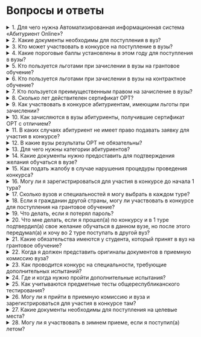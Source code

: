 # Вопросы и ответы 

<details>
<summary>1. Для чего нужна Автоматизированная информационная система «Абитуриент Online»?</summary>

Автоматизированная информационная система «Абитуриент Online» создана в целях:

- обеспечения абитуриентов возможностью подачи заявления на участие в конкурсе на зачисление в вузы КР в электронной форме;
- создания централизованного учета талонов сертификатов общереспубликанского тестирования (ОРТ), подаваемых для участия в конкурсе, путем автоматизации процессов сбора, учета талонов, а также формирования рейтинговых списков абитуриентов;
- предоставления возможности абитуриентам из регионов участвовать в конкурсе на поступление в вузы КР, не выезжая к месту расположения вуза.

</details>

<details>
<summary>2. Какие документы необходимы для поступления в вуз?</summary>

Для поступления в вуз необходимы следующие документы:

- паспорт или свидетельство о рождении;
- аттестат или диплом о среднем профессиональном образовании;
- сертификат ОРТ.

</details>

<details>
<summary>3. Кто может участвовать в конкурсе на поступление в вузы?</summary>

К конкурсу в вузы допускаются абитуриенты, получившие по основному тесту баллы выше установленного порогового балла.

Абитуриенты, имеющие результаты соответствующих предметных тестов выше порогового балла, участвуют в конкурсе по сумме баллов основного и дополнительного предметного тестов и пользуются приоритетным правом на зачисление.

Исключением являются медицинские специальности, для поступления на которые обязательными являются основной тест (выше порогового балла) и предметные тесты по химии и биологии (выше порогового балла по каждому предмету).

</details>

<details>
<summary>4. Какие пороговые баллы установлены в этом году для поступления в вузы?</summary>

110 балл

</details>

<details>
<summary>5. Кто пользуется льготами при зачислении в вузы на грантовое обучение?</summary>

На грантовое обучение в рамках отдельных квот грантовых мест в вузы зачисляется следующие категории абитуриентов:

- инвалиды I, II групп,
- инвалиды детства,
- дети-инвалиды,
- дети-сироты и дети, оставшиеся без попечения родителей,
- дети лиц, погибших в апрельских, майских и июньских событиях 2010 года,
- лица, имеющие статус кайрылманов.

Конкурс проводится по результатам общереспубликанского тестирования текущего года. К конкурсу допускаются абитуриенты, получившие баллы равные или выше установленного министерством порогового балла (в 2022 году – 110 баллов). При подаче документов в приемную комиссию вуза абитуриент, претендующий на льготы, должен представить подтверждающие документы.

Вне конкурса на грантовое обучение принимаются победители и призеры международных и республиканских олимпиад текущего года специальности, по которым предмет олимпиады является профилирующим, а также победители и призеры республиканского конкурса «Интеллектуалы XXI века» текущего года, на специальности и направления технического профиля, с которыми совпадает номинация конкурса, при условии их участия в общереспубликанском тестировании.

</details>

<details>
<summary>6. Кто пользуется льготами при зачислении в вузы на контрактное обучение?</summary>

Вне конкурса при наличии балла, соответствующего положительной оценке, зачисляются на контрактные места:

- дети – круглые сироты и дети, оставшиеся без попечения родителей (до 18 лет включительно, на 1 октября текущего года);
- лица с ограниченными возможностями здоровья, которым по заключению медико-социальной экспертизы не противопоказано обучение в вузе по избранному направлению подготовки и специальности;
- призеры международных и республиканских олимпиад (занявшие 1-3 места в текущем году) на направления и специальности в выбранном вузе, по которым предмет олимпиады является профилирующим.

</details>

<details>
<summary>7. Кто пользуется преимущественным правом на зачисление в вузы?</summary>

Преимущественное право на зачисление при прочих равных условиях имеют следующие абитуриенты:

- абитуриенты, имеющие спортивное звание «Мастер спорта Кыргызской Республики» или «Мастер спорта международного класса Кыргызской Республики»;
- абитуриенты, прошедшие срочную военную службу;
- абитуриенты, имеющие государственный сертификат уполномоченного государственного органа по государственному языку с учетом системы «Кыргызтест» об уровне владения государственным языком.

</details>

<details>
<summary>8. Сколько лет действителен сертификат ОРТ?</summary>

Сертификат ОРТ действителен только в текущем году.

Исключение: сертификат ОРТ абитуриента, прошедшего срочную военную службу действителен в течение 3 лет, т.е. в этом году данная категория абитуриентов может использовать для участия в конкурсе сертификат 2022, 2023 года.

</details>

<details>
<summary>9. Как участвовать в конкурсе абитуриентам, имеющим льготы при зачислении?</summary>

При регистрации в АИС для участия в конкурсе абитуриентам, имеющим право на льготы или преимущественное право на зачисление, необходимо прикрепить подтверждающие документы.

</details>

<details>
<summary>10. Как зачисляются в вузы абитуриенты, получившие сертификат ОРТ с отличием?</summary>

50 абитуриентов, получивших по результатам общереспубликанского тестирования 2024 года наиболее высокие баллы по основному тесту имеют право быть зачисленным вне конкурса в выбранный Вами государственный вуз Кыргызской Республики, которому выделяются грантовые места, на любую специальность или направление подготовки, реализуемое в данном вузе. Зачисление осуществляется министерством до начала первого тура.

Правила подачи заявления о зачислении описаны на оборотной стороне сертификата с отличием.

</details>

<details>
<summary>11. В каких случаях абитуриент не имеет право подавать заявку для участия в конкурсе?</summary>

Абитуриенты, получившие по основному тесту баллы ниже порогового балла, не допускаются к конкурсу.

На медицинские специальности не допускаются к конкурсу абитуриенты, получившие ниже порогового балла по основному тесту или хотя бы по одному из обязательных предметных тестов.

</details>

<details>
<summary>12. В какие вузы результаты ОРТ не обязательны?</summary>

При зачислении на специальности следующих вузов:

- Кыргызская национальная консерватория,
- Национальная академия художеств КР,
- Кыргызский государственный университет культуры и искусства,
- Кыргызская государственная академия физической культуры и спорта

результаты ОРТ не обязательны, конкурс будет проводиться по результатам вступительных испытаний самих вузов.

Кроме того, результаты ОРТ не обязательны для поступления на направления «Художественное образование», «Изобразительное искусство» и «Физическая культура».

</details>

<details>
<summary>13. Для чего нужны категории абитуриентов?</summary>

Абитуриенты, претендующие на получение грантов, делятся на следующие категории:

- абитуриенты – выпускники средних и средних профессиональных учебных заведений г. Бишкек;
- абитуриенты – выпускники средних и средних профессиональных учебных заведений областных центров и малых городов;
- абитуриенты – выпускники сельских школ;
- абитуриенты – выпускники средних учебных заведений, расположенных в высокогорных зонах Кыргызской Республики.

Конкурс на грантовые места проводится отдельно в рамках каждой категории, т.е. выпускники сельских школ в конкурсе не конкурируют с выпускниками школ г. Бишкек и т.д. Эта норма была введена с целью предоставления равного доступа к высшему образованию всех абитуриентов, независимо от места проживания.

</details>

<details>
<summary>14. Какие документы нужно предоставить для подтверждения желания обучаться в вузе?</summary>

Для подтверждения Вам необходимо в АИС прикрепить в электронном виде следующие документы:

- паспорт или свидетельство о рождении;
- аттестат о среднем общем образовании или диплом о среднем профессиональном образовании;
- лицевая сторона сертификата ОРТ.

</details>

<details>
<summary>15. Как подать жалобу в случае нарушения процедуры проведения конкурса?</summary>

При нарушении процедуры зачисления Вы можете подать жалобу через личный кабинет в АИС:

- выберите "Дополнительные функции"
- заполните форму "Сообщение в адрес МОиН КР"

</details>
<details>
<summary>16. Могу ли я зарегистрироваться для участия в конкурсе до начала 1 тура?</summary>

На портал, вы должны зарегистрироваться до начала 1-тура.

Выбрать направление и отправить заявку вы можете только согласно расписанию туров.

</details>

<details>
<summary>17. Сколько вузов и специальностей я могу выбрать в каждом туре?</summary>

В каждом туре Вы можете подать одну заявку для участия в конкурсе на грантовое обучение и одну заявку на контрактное обучение. Заявки могут поданы в одном вузе или в двух разных.

</details>

<details>
<summary>18. Если я гражданин другой страны, могу ли участвовать в конкурсе для поступления на грантовое обучение?</summary>

Участвовать в конкурсе на грантовое обучение имеют право граждане Республики Казахстан, Российской Федерации, Республики Беларусь и Республики Таджикистан при условии их участия в ОРТ и получения баллов выше порогового.

</details>

<details>
<summary>19. Что делать, если я потерял пароль?</summary>

Вы должны пройти стандартную процедуру изменения пароля. Вам придет сообщение на почту.

https://2020.edu.gov.kg/vuz/changepassword

</details>

<details>
<summary>20. Что мне делать, если я прошел(а) по конкурсу и в 1 туре подтвердил(а) свое желание обучаться в данном вузе, но после этого передумал(а) и хочу во 2 туре поступать в другой вуз?</summary>

В личном кабинете, после окончания тура, Вы должны оформить процедуру "забрать документы".  
Данную процедуру Вы должны сделать до начала следующего тура.

</details>

<details>
<summary>21. Какие обязательства имеются у студента, который принят в вуз на грантовое обучение?</summary>

Каждый студент, принятый на грантовое место (грантообладатель), подписывает договор с вузом, в котором указаны его права и обязанности.

Договор заключается в начале учебного года.

Выпускники педагогических и медицинских специальностей обязаны после окончания вуза отработать по направлению 3 года. В случае отказа от отработки данный выпускник обязан возместить образовательной организации затраты на подготовку специалиста в размере государственного образовательного гранта.

Студенты, обучающиеся на грантовой основе по любой специальности обязаны возместить образовательной организации затраты на подготовку специалиста в размере государственного образовательного гранта в случае:

- отчисления из вуза по неуважительной причине или по собственному желанию;  
- отчисления из вуза в связи с переводом на неродственную специальность или на обучение по договору с оплатой стоимости обучения.

От возмещения стоимости обучения в размере государственного образовательного гранта освобождаются лица (за исключением лиц, обучающихся в Академии МВД КР), которые восстановлены на обучение по договору с оплатой стоимости обучения и согласны выполнить обязательство по отработке после окончания обучения по направлению комиссии по персональному распределению выпускников.

</details>

<details>
<summary>22. Когда я должен представить оригиналы документов в приемную комиссию вуза?</summary>

Оригиналы документов Вы обязаны представить в начале учебного года.

</details>

<details>
<summary>23. Как проводится конкурс на специальности, требующие дополнительных испытаний?</summary>

К конкурсу на специальности Академии МВД, Военного института ВС КР допускаются абитуриенты, которые успешно прошли и ОРТ, и дополнительные испытания в данных вузах. Приоритетными являются результаты ОРТ.

К конкурсу на другие специальности, требующие дополнительных творческих испытаний (Архитектура, Градостроительство, Дизайн архитектурной среды, Реставрация и реконструкция архитектурной среды, Искусство костюма и текстиля) допускаются абитуриенты, которые успешно прошли и ОРТ, и дополнительные творческие испытания в данных вузах. Приоритетными являются результаты творческих испытаний.

Регистрация через АИС является обязательной процедурой.

</details>

<details>
<summary>24. Где и когда нужно пройти дополнительные испытания?</summary>

Дополнительные испытания проводятся вузами самостоятельно до начала 1 тура. О сроках и условиях их сдачи Вам необходимо обратиться в приемную комиссию соответствующего вуза.

Все контактные данные Вы можете найти в разделе вузы.

</details>

<details>
<summary>25. Как учитываются предметные тесты общереспубликанского тестирования?</summary>

Абитуриенты, имеющие результаты соответствующих предметных тестов выше порогового балла, участвуют в конкурсе по сумме баллов основного и дополнительного предметного тестов и пользуются приоритетным правом на зачисление.

Исключением являются медицинские специальности, для поступления на которые обязательными являются основной тест (выше порогового балла) и предметные тесты по химии и биологии (выше порогового балла по каждому предмету).

</details>

<details>
<summary>26. Могу ли я прийти в приемную комиссию и вуза и зарегистрироваться для участия в конкурсе там?</summary>

Зарегистрироваться для участия в конкурсе можно только в Автоматизированной информационной системе «Абитуриент Online».

В системе можно будет увидеть контактные номера телефонов членов приемной комиссии вуза, по которым Вы сможете получить консультацию.

</details>

<details>
<summary>27. Какие документы необходимы для поступления на целевые места?</summary>

Для участия в конкурсе на целевые места необходимо в личном кабинете АИС загрузить скан копию направление на целевое обучение по конкретной специальности.

С абитуриентами, поступившими на целевые места, заключается трехсторонний договор об обязательном распределении на работу на соответствующих территориях органов местного самоуправления, между студентом, вузом и органом местного самоуправления.

https://2020.edu.gov.kg/listdocsenrol

</details>

<details>
<summary>28. Могу ли я участвовать в зимнем приеме, если я поступил(a) летом?</summary>

Да, вы можете поступить, при условии отчисления из вуза. При этом Вам необходимо загрузить все необходимые документы, включая приказ о вашем отчислении из вуза.

Необходимые документы:

- паспорт  
- аттестат  
- сертификат ОРТ  
- справка об отчислении из ВУЗа

Инструкция:

Заполните форму:

https://2020.edu.gov.kg/winter/expulsion/form

</details>
